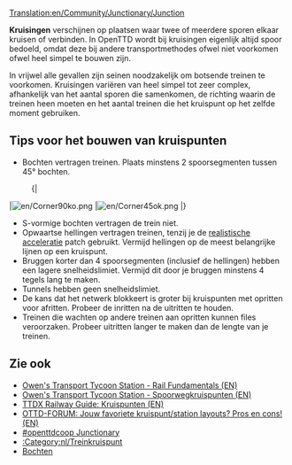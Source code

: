 [[Translation:en/Community/Junctionary/Junction]]
{{nl/Kruispuntenmenu}}{{nl/Inhoudsopgave}}

'''Kruisingen''' verschijnen op plaatsen waar twee of meerdere sporen elkaar kruisen of verbinden. In OpenTTD wordt bij kruisingen eigenlijk altijd spoor bedoeld, omdat deze bij andere transportmethodes ofwel niet voorkomen ofwel heel simpel te bouwen zijn.

In vrijwel alle gevallen zijn seinen noodzakelijk om botsende treinen te voorkomen. Kruisingen variëren van heel simpel tot zeer complex, afhankelijk van het aantal sporen die samenkomen, de richting waarin de treinen heen moeten en het aantal treinen die het kruispunt op het zelfde moment gebruiken.

== Tips voor het bouwen van kruispunten ==

* Bochten vertragen treinen. Plaats minstens 2 spoorsegmenten tussen 45&deg; bochten.
:{|
|[[File:en/Corner90ko.png]]
|[[File:en/Corner45ok.png]]
|}
* S-vormige bochten vertragen de trein niet.
* Opwaartse hellingen vertragen treinen, tenzij je de [[nl/realistische acceleratie|realistische acceleratie]] patch gebruikt. Vermijd hellingen op de meest belangrijke lijnen op een kruispunt.
* Bruggen korter dan 4 spoorsegmenten (inclusief de hellingen) hebben een lagere snelheidslimiet. Vermijd dit door je bruggen minstens 4 tegels lang te maken.
* Tunnels hebben geen snelheidslimiet.
* De kans dat het netwerk blokkeert is groter bij kruispunten met opritten voor afritten. Probeer de inritten na de uitritten te houden.
* Treinen die wachten op andere treinen aan opritten kunnen files veroorzaken. Probeer uitritten langer te maken dan de lengte van je treinen.

==Zie ook==
* [http://www.transporttycoon.net/rail Owen's Transport Tycoon Station - Rail Fundamentals (EN)]
* [http://www.transporttycoon.net/junctions Owen's Transport Tycoon Station - Spoorwegkruispunten (EN)]
* [http://uwe.s2000.ws/ttdx/network/junctions.php?lang=en TTDX Railway Guide: Kruispunten (EN)]
* [http://www.tt-forums.net/viewtopic.php?p=251709#251709 OTTD-FORUM: Jouw favoriete kruispunt/station layouts? Pros en cons! (EN)]
* [http://wiki.openttdcoop.org/Junctionary #openttdcoop Junctionary]
* [[:Category:nl/Treinkruispunt]]
* [[nl/Community/Bochten|Bochten]]